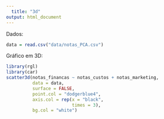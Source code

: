```yaml
---
  title: "3d"
output: html_document
---
```

  
Dados:
```r
data = read.csv("data/notas_PCA.csv")
```

Gráfico em 3D:
```r
library(rgl)
library(car)
scatter3d(notas_financas ~ notas_custos + notas_marketing, 
          data = data, 
          surface = FALSE, 
          point.col = "dodgerblue4",
          axis.col = rep(x = "black", 
                         times = 3),
          bg.col = "white")
```